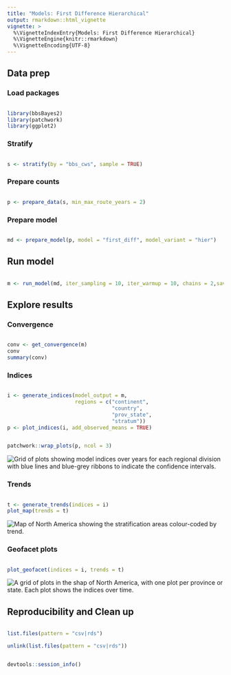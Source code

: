 ```yaml
---
title: "Models: First Difference Hierarchical"
output: rmarkdown::html_vignette
vignette: >
  %\VignetteIndexEntry{Models: First Difference Hierarchical}
  %\VignetteEngine{knitr::rmarkdown}
  %\VignetteEncoding{UTF-8}
---
```




## Data prep

### Load packages

```r

library(bbsBayes2)
library(patchwork)
library(ggplot2)
```

### Stratify

```r

s <- stratify(by = "bbs_cws", sample = TRUE)
```

### Prepare counts

```r

p <- prepare_data(s, min_max_route_years = 2)
```

### Prepare model

```r

md <- prepare_model(p, model = "first_diff", model_variant = "hier")
```

## Run model

```r

m <- run_model(md, iter_sampling = 10, iter_warmup = 10, chains = 2,save_model=FALSE)

```

## Explore results

### Convergence


```r

conv <- get_convergence(m)
conv
summary(conv)
```

### Indices

```r

i <- generate_indices(model_output = m,
                      regions = c("continent",
                                  "country",
                                  "prov_state",
                                  "stratum"))
p <- plot_indices(i, add_observed_means = TRUE)
```


```r

patchwork::wrap_plots(p, ncol = 3)
```

<img src="figures/first_diff_hier_unnamed-chunk-9-1.png" alt="Grid of plots showing model indices over years for each regional division with blue lines and blue-grey ribbons to indicate the confidence intervals."  />

### Trends

```r

t <- generate_trends(indices = i)
plot_map(trends = t)
```

<img src="figures/first_diff_hier_unnamed-chunk-10-1.png" alt="Map of North America showing the stratification areas colour-coded by trend."  />


### Geofacet plots

```r

plot_geofacet(indices = i, trends = t)
```

<img src="figures/first_diff_hier_unnamed-chunk-11-1.png" alt="A grid of plots in the shap of North America, with one plot per province or state. Each plot shows the indices over time."  />

## Reproducibility and Clean up

```r

list.files(pattern = "csv|rds")

unlink(list.files(pattern = "csv|rds"))
```


```r

devtools::session_info()
```
